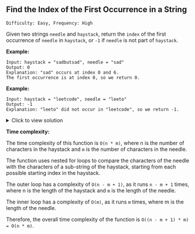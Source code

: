 ## Find the Index of the First Occurrence in a String
`Difficulty: Easy, Frequency: High`


Given two strings `needle` and `haystack`, return the `index` of the first occurrence of `needle` in `haystack`, or `-1` if `needle` is not part of `haystack`.


**Example:**

```
Input: haystack = "sadbutsad", needle = "sad"
Output: 0
Explanation: "sad" occurs at index 0 and 6.
The first occurrence is at index 0, so we return 0.

```
**Example:**

```
Input: haystack = "leetcode", needle = "leeto"
Output: -1
Explanation: "leeto" did not occur in "leetcode", so we return -1.
```


<details>
<summary>Click to view solution</summary>

```js
var strStr = function(haystack, needle) {
    for (let hIdx = 0; hIdx <= haystack.length - needle.length; hIdx++) {
    //O(n * ...) where n is the number of letters in haystack
    for (let nIdx = 0; nIdx < needle.length; nIdx++) {
      //O(m * ...) where m is the number of letters in needle
      if (haystack[hIdx + nIdx] !== needle[nIdx]) break;
      //O(1) constant
      if (nIdx + 1 === needle.length) return hIdx;
      //O(1) constant
    }
  }
  return -1;
};
```
</details>

**Time complexity:**

The time complexity of this function is `O(n * m)`, where n is the number of characters in the haystack and `m` is the number of characters in the needle.

The function uses nested for loops to compare the characters of the needle with the characters of a sub-string of the haystack, starting from each possible starting index in the haystack.

The outer loop has a complexity of `O(n - m + 1)`, as it runs `n - m + 1` times, where n is the length of the haystack and `m` is the length of the needle.

The inner loop has a complexity of `O(m)`, as it runs `m` times, where m is the length of the needle.

Therefore, the overall time complexity of the function is `O((n - m + 1) * m) = O(n * m)`.